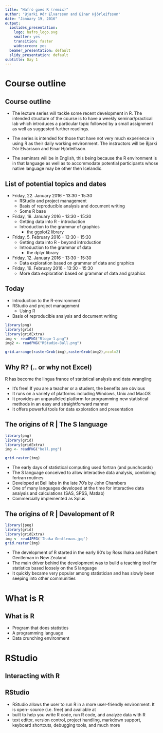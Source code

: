 ```yaml
---
title: "Hafró goes R (remix)"
author: "Bjarki Þór Elvarsson and Einar Hjörleifsson"
date: "January 19, 2016"
output:
  ioslides_presentation:
    logo: hafro_logo.svg
    smaller: yes
    transition: faster
    widescreen: yes
  beamer_presentation: default
  slidy_presentation: default
subtitle: Day 1
---
```


# Course outline

## Course outline
* The lecture series will tackle some recent development in R. The intended structure of the course is to have a weekly seminar/practical lab which introduces a particular topic followed by a small assignment as well as suggested further readings.

* The series is intended for those that have not very much experience in using R as their daily working environment. The instructors will be Bjarki Þór Elvarsson and Einar Hjörleifsson.

* The seminars will be in English, this being because the R environment is in that language as well as to accommodate potential participants whose native language may be other then Icelandic.

## List of potential topics and dates
<div class="columns-2">

* Friday, 22. January 2016 - 13:30 - 15:30
    - RStudio and project management
    - Basis of reproducible analysis and document writing
    - Some R base
    
* Friday, 19. January 2016 - 13:30 - 15:30
    - Getting data into R - introduction
    - Introduction to the grammar of graphics 
        + the ggplot2 library
    
* Friday, 5. February 2016 - 13:30 - 15:30
    - Getting data into R - beyond introduction 
    - Introduction to the grammar of data 
        + the dplyr library

* Friday, 12. January 2016 - 13:30 - 15:30
    - Data exploration based on grammar of data and graphics

* Friday, 19. February 2016 - 13:30 - 15:30
    - More data exploration based on grammar of data and graphics

</div>


## Today
* Introduction to the R-environment
* RStudio and project management
  - Using R
* Basis of reproducible analysis and document writing

```r
library(png)
library(grid)
library(gridExtra)
img <- readPNG("Rlogo-1.png")
img2 <- readPNG("RStudio-Ball.png")

grid.arrange(rasterGrob(img),rasterGrob(img2),ncol=2)
```

## Why R? (.. or why not Excel)
R has become the lingua france of statistical analysis and data wrangling

* It’s free! If you are a teacher or a student, the benefits are obvious
* It runs on a variety of platforms including Windows, Unix and MacOS
* It provides an unparalleled platform for programming new statistical
methods in an easy and straightforward manner
* It offers powerful tools for data exploration and presentation


## The origins of R | The S language
<div class="columns-2">

```r
library(png)
library(grid)
library(gridExtra)
img <- readPNG("bell.png")

grid.raster(img)
```

* The early days of statistical computing used fortran (and punchcards)
* The S language conceived to allow interactive data analysis, combining fortran routines 
* Developed at Bell labs in the late 70's by John Chambers
* One of many languages developed at the time for interactive data analysis and calculations (SAS, SPSS, Matlab)
* Commercially implemented as Splus
</div>

## The origins of R | Development of R
<div class="columns-2">

```r
library(jpeg)
library(grid)
library(gridExtra)
img <- readJPEG('Ihaka-Gentleman.jpg')
grid.raster(img)
```

* The development of R started in the early 90's by Ross Ihaka and Robert Gentleman in New Zealand
* The main driver behind the development was to build a teaching tool for statistics based loosely on the S language
* It quickly became very popular among statistician and has slowly been seeping into other communities 

</div>

# What is R 

## What is R
* Program that does statistics
* A programming language
* Data crunching environment 

# RStudio

## Interacting with R


## RStudio
* RStudio allows the user to run R in a more user-friendly environment.  It is open- source (i.e. free) and available at \url{www.rstudio.com}
* built to help you write R code, run R code, and analyze data with R
* text editor, version control, project handling, markdown support, keyboard shortcuts, debugging tools, and much more

